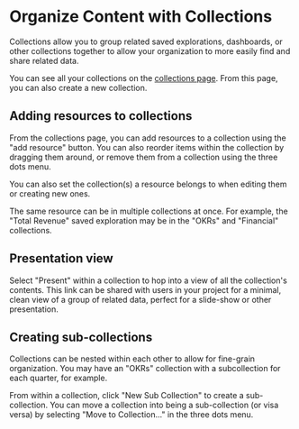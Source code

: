 # Organize Content with Collections

Collections allow you to group related saved explorations, dashboards, or other collections
together to allow your organization to more easily find and share related data.

You can see all your collections on the [collections page](https://hashboard.com/app/p/collections).
From this page, you can also create a new collection.

## Adding resources to collections

From the collections page, you can add resources to a collection using the
"add resource" button. You can also reorder items within the collection by
dragging them around, or remove them from a collection using the three dots
menu.

You can also set the collection(s) a resource belongs to when editing them
or creating new ones.

The same resource can be in multiple collections at once. For example, the
"Total Revenue" saved exploration may be in the "OKRs" and "Financial" collections.

## Presentation view

Select "Present" within a collection to hop into a view of all the collection's
contents. This link can be shared with users in your project for a minimal,
clean view of a group of related data, perfect for a slide-show or other
presentation.

## Creating sub-collections

Collections can be nested within each other to allow for fine-grain organization.
You may have an "OKRs" collection with a subcollection for each quarter, for
example.

From within a collection, click "New Sub Collection" to create a sub-collection.
You can move a collection into being a sub-collection (or visa versa) by selecting
"Move to Collection..." in the three dots menu.
